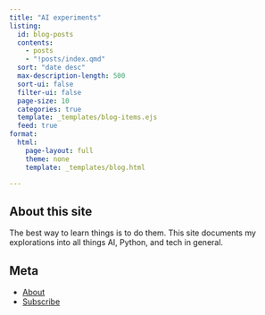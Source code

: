 ```yaml
---
title: "AI experiments"
listing:
  id: blog-posts
  contents: 
    - posts
    - "!posts/index.qmd"
  sort: "date desc"
  max-description-length: 500
  sort-ui: false
  filter-ui: false
  page-size: 10
  categories: true
  template: _templates/blog-items.ejs
  feed: true
format:
  html:
    page-layout: full
    theme: none
    template: _templates/blog.html

---
```


## About this site
The best way to learn things is to do them. This site documents my explorations into all things AI, Python, and tech in general.

## Meta

- [About](/about.html)
- [Subscribe](https://docs.google.com/forms/d/e/1FAIpQLSej7F65xN4OynA7c1AkPpd41fEuyWT3_06Op5IW0mUs3TxoGg/viewform)